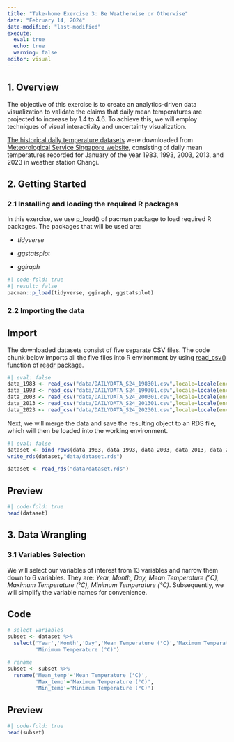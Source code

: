 ```yaml
---
title: "Take-home Exercise 3: Be Weatherwise or Otherwise"
date: "February 14, 2024"
date-modified: "last-modified"
execute:
  eval: true
  echo: true
  warning: false
editor: visual
---
```


## 1. Overview

The objective of this exercise is to create an analytics-driven data visualization to validate the claims that daily mean temperatures are projected to increase by 1.4 to 4.6. To achieve this, we will employ techniques of visual interactivity and uncertainty visualization.

[The historical daily temperature datasets](historical%20daily%20temperature) were downloaded from [Meteorological Service Singapore website](http://www.weather.gov.sg/home/), consisting of daily mean temperatures recorded for January of the year 1983, 1993, 2003, 2013, and 2023 in weather station Changi.

## 2. Getting Started

### 2.1 Installing and loading the required R packages

In this exercise, we use p_load() of pacman package to load required R packages. The packages that will be used are:

-   *tidyverse*

-   *ggstatsplot*

-   *ggiraph*

```r
#| code-fold: true
#| result: false
pacman::p_load(tidyverse, ggiraph, ggstatsplot)
```

### 2.2 Importing the data

::: panel-tabset
## Import

The downloaded datasets consist of five separate CSV files. The code chunk below imports all the five files into R environment by using [read_csv()](https://readr.tidyverse.org/reference/read_delim.html) function of [readr](https://readr.tidyverse.org/) package.

```r
#| eval: false
data_1983 <- read_csv("data/DAILYDATA_S24_198301.csv",locale=locale(encoding="latin1"))
data_1993 <- read_csv("data/DAILYDATA_S24_199301.csv",locale=locale(encoding="latin1"))
data_2003 <- read_csv("data/DAILYDATA_S24_200301.csv",locale=locale(encoding="latin1"))
data_2013 <- read_csv("data/DAILYDATA_S24_201301.csv",locale=locale(encoding="latin1"))
data_2023 <- read_csv("data/DAILYDATA_S24_202301.csv",locale=locale(encoding="latin1"))
```

Next, we will merge the data and save the resulting object to an RDS file, which will then be loaded into the working environment.

```r
#| eval: false
dataset <- bind_rows(data_1983, data_1993, data_2003, data_2013, data_2023)
write_rds(dataset,"data/dataset.rds")
```

```r
dataset <- read_rds("data/dataset.rds")
```

## Preview

```r
#| code-fold: true
head(dataset)
```
:::

## 3. Data Wrangling

### 3.1 Variables Selection

We will select our variables of interest from 13 variables and narrow them down to 6 variables. They are: *Year, Month, Day, Mean Temperature (°C), Maximum Temperature (°C), Minimum Temperature (°C)*. Subsequently, we will simplify the variable names for convenience.

::: panel-tabset
## Code

```r
# select variables
subset <- dataset %>%
  select('Year','Month','Day','Mean Temperature (°C)','Maximum Temperature (°C)',
         'Minimum Temperature (°C)')

# rename
subset <- subset %>%
  rename('Mean_temp'='Mean Temperature (°C)',
         'Max_temp'='Maximum Temperature (°C)',
         'Min_temp'='Minimum Temperature (°C)')
```

## Preview

```r
#| code-fold: true
head(subset)
```
:::
